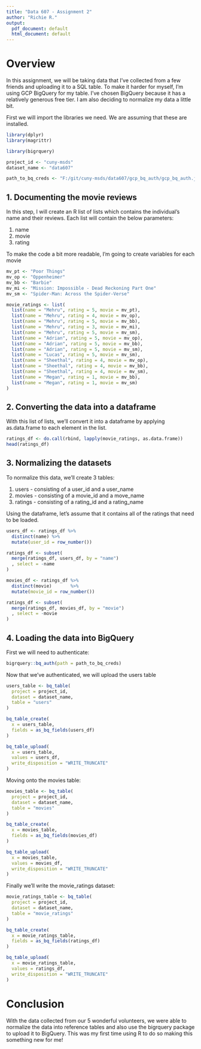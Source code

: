 ```yaml
---
title: "Data 607 - Assignment 2"
author: "Richie R."
output:
  pdf_document: default
  html_document: default
---
```


# Overview
In this assignment, we will be taking data that I've collected from a few friends and uploading it to a SQL table. To make it harder for myself, I'm using GCP BigQuery for my table. I've chosen BigQuery because it has a relatively generous free tier. I am also deciding to normalize my data a little bit.

First we will import the libraries we need. We are assuming that these are installed.

```r
library(dplyr)
library(magrittr)

library(bigrquery)

project_id <- "cuny-msds"
dataset_name <- "data607"

path_to_bq_creds <- "F:/git/cuny-msds/data607/gcp_bq_auth/gcp_bq_auth.json"

```


## 1. Documenting the movie reviews
In this step, I will create an R list of lists which contains the individual's name and their reviews.
Each list will contain the below parameters:

1. name
2. movie
3. rating

To make the code a bit more readable, I'm going to create variables for each movie

```r
mv_pt <- "Poor Things"
mv_op <- "Oppenheimer"
mv_bb <- "Barbie"
mv_mi <- "Mission: Impossible - Dead Reckoning Part One"
mv_sm <- "Spider-Man: Across the Spider-Verse"

movie_ratings <- list(
  list(name = "Mehru", rating = 5, movie = mv_pt),
  list(name = "Mehru", rating = 4, movie = mv_op),
  list(name = "Mehru", rating = 5, movie = mv_bb),
  list(name = "Mehru", rating = 3, movie = mv_mi),
  list(name = "Mehru", rating = 5, movie = mv_sm),
  list(name = "Adrian", rating = 5, movie = mv_op),
  list(name = "Adrian", rating = 5, movie = mv_bb),
  list(name = "Adrian", rating = 5, movie = mv_sm),
  list(name = "Lucas", rating = 5, movie = mv_sm),
  list(name = "Sheethal", rating = 4, movie = mv_op),
  list(name = "Sheethal", rating = 4, movie = mv_bb),
  list(name = "Sheethal", rating = 4, movie = mv_sm),
  list(name = "Megan", rating = 1, movie = mv_bb),
  list(name = "Megan", rating = 1, movie = mv_sm)
)
```

## 2. Converting the data into a dataframe
With this list of lists, we'll convert it into a dataframe by applying as.data.frame to each element in the list.

```r
ratings_df <- do.call(rbind, lapply(movie_ratings, as.data.frame))
head(ratings_df)
```

## 3. Normalizing the datasets

To normalize this data, we'll create 3 tables:

1. users    - consisting of a user_id and a user_name
2. movies   - consisting of a movie_id and a move_name 
3. ratings  - consisting of a rating_id and a rating_name

Using the dataframe, let's assume that it contains all of the ratings that need to be loaded.

```r
users_df <- ratings_df %>%
  distinct(name) %>%
  mutate(user_id = row_number())

ratings_df <- subset(
  merge(ratings_df, users_df, by = "name")
  , select = -name
)

movies_df <- ratings_df %>%
  distinct(movie)       %>%
  mutate(movie_id = row_number())

ratings_df <- subset(
  merge(ratings_df, movies_df, by = "movie")
  , select = -movie
)
```

## 4. Loading the data into BigQuery

First we will need to authenticate:
```r
bigrquery::bq_auth(path = path_to_bq_creds)
```

Now that we've authenticated, we will upload the users table

```r
users_table <- bq_table(
  project = project_id,
  dataset = dataset_name,
  table = "users"
)

bq_table_create(
  x = users_table,
  fields = as_bq_fields(users_df)
)

bq_table_upload(
  x = users_table,
  values = users_df,
  write_disposition = "WRITE_TRUNCATE"
)

```

Moving onto the movies table:

```r
movies_table <- bq_table(
  project = project_id,
  dataset = dataset_name,
  table = "movies"
)

bq_table_create(
  x = movies_table,
  fields = as_bq_fields(movies_df)
)

bq_table_upload(
  x = movies_table,
  values = movies_df,
  write_disposition = "WRITE_TRUNCATE"
)
```

Finally we'll write the movie_ratings dataset:

```r
movie_ratings_table <- bq_table(
  project = project_id,
  dataset = dataset_name,
  table = "movie_ratings"
)

bq_table_create(
  x = movie_ratings_table,
  fields = as_bq_fields(ratings_df)
)

bq_table_upload(
  x = movie_ratings_table,
  values = ratings_df,
  write_disposition = "WRITE_TRUNCATE"
)
```

# Conclusion

With the data collected from our 5 wonderful volunteers, we were able to normalize the data into reference tables and also use the bigrquery package to upload it to BigQuery. This was my first time using R to do so making this something new for me!